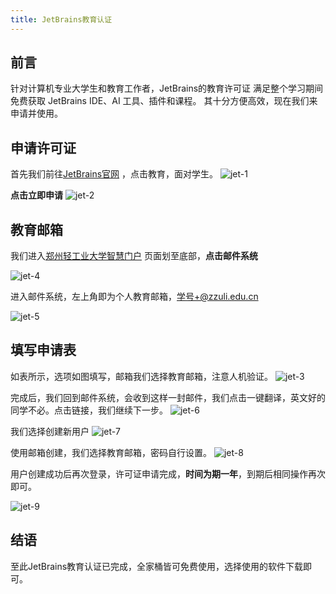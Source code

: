 ```yaml
---
title: JetBrains教育认证
---
```

## 前言
针对计算机专业大学生和教育工作者，JetBrains的教育许可证
满足整个学习期间免费获取 JetBrains IDE、AI 工具、插件和课程。
其十分方便高效，现在我们来申请并使用。
## 申请许可证
首先我们前往[JetBrains官网](https://www.jetbrains.com/zh-cn/ "JetBrains官网，点击跳转")
，点击教育，面对学生。
![jet-1](images/jetbrains/jet-1.png)

**点击立即申请**
![jet-2](images/jetbrains/jet-2.png)

## 教育邮箱
我们进入[郑州轻工业大学智慧门户](https://portal.zzuli.edu.cn/#/home)
页面划至底部，**点击邮件系统**

![jet-4](images/jetbrains/jet-4.png)

进入邮件系统，左上角即为个人教育邮箱，学号+@zzuli.edu.cn

![jet-5](images/jetbrains/jet-5.png)
## 填写申请表
如表所示，选项如图填写，邮箱我们选择教育邮箱，注意人机验证。
![jet-3](images/jetbrains/jet-3.png)

完成后，我们回到邮件系统，会收到这样一封邮件，我们点击一键翻译，英文好的同学不必。点击链接，我们继续下一步。
![jet-6](images/jetbrains/jet-6.png)

我们选择创建新用户
![jet-7](images/jetbrains/jet-7.png)

使用邮箱创建，我们选择教育邮箱，密码自行设置。
![jet-8](images/jetbrains/jet-8.png)

用户创建成功后再次登录，许可证申请完成，**时间为期一年**，到期后相同操作再次即可。

![jet-9](images/jetbrains/jet-9.png)

## 结语
至此JetBrains教育认证已完成，全家桶皆可免费使用，选择使用的软件下载即可。